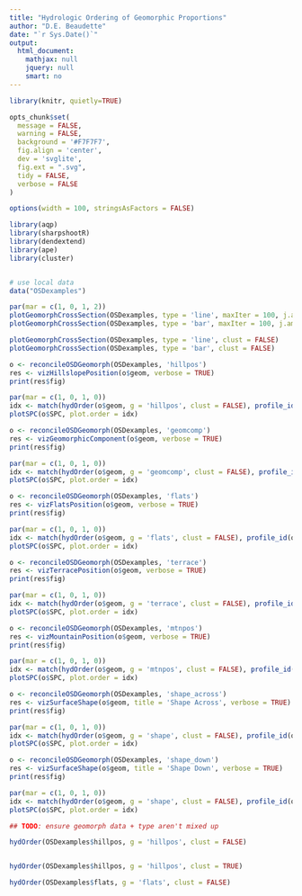 ```yaml
---
title: "Hydrologic Ordering of Geomorphic Proportions"
author: "D.E. Beaudette"
date: "`r Sys.Date()`"
output:
  html_document:
    mathjax: null
    jquery: null
    smart: no
---
```

  
```r
library(knitr, quietly=TRUE)

opts_chunk$set(
  message = FALSE, 
  warning = FALSE, 
  background = '#F7F7F7', 
  fig.align = 'center', 
  dev = 'svglite', 
  fig.ext = ".svg", 
  tidy = FALSE, 
  verbose = FALSE
)

options(width = 100, stringsAsFactors = FALSE)
```


```r
library(aqp)
library(sharpshootR)
library(dendextend)
library(ape)
library(cluster)


# use local data
data("OSDexamples")
```


```r
par(mar = c(1, 0, 1, 2))
plotGeomorphCrossSection(OSDexamples, type = 'line', maxIter = 100, j.amount = 0.05, verbose = TRUE)
plotGeomorphCrossSection(OSDexamples, type = 'bar', maxIter = 100, j.amount = 0.05, verbose = TRUE)
```

```r
plotGeomorphCrossSection(OSDexamples, type = 'line', clust = FALSE)
plotGeomorphCrossSection(OSDexamples, type = 'bar', clust = FALSE)
```

```r
o <- reconcileOSDGeomorph(OSDexamples, 'hillpos')
res <- vizHillslopePosition(o$geom, verbose = TRUE)
print(res$fig)
```

```r
par(mar = c(1, 0, 1, 0))
idx <- match(hydOrder(o$geom, g = 'hillpos', clust = FALSE), profile_id(o$SPC))
plotSPC(o$SPC, plot.order = idx)
```

```r
o <- reconcileOSDGeomorph(OSDexamples, 'geomcomp')
res <- vizGeomorphicComponent(o$geom, verbose = TRUE)
print(res$fig)
```

```r
par(mar = c(1, 0, 1, 0))
idx <- match(hydOrder(o$geom, g = 'geomcomp', clust = FALSE), profile_id(o$SPC))
plotSPC(o$SPC, plot.order = idx)
```

```r

o <- reconcileOSDGeomorph(OSDexamples, 'flats')
res <- vizFlatsPosition(o$geom, verbose = TRUE)
print(res$fig)
```

```r
par(mar = c(1, 0, 1, 0))
idx <- match(hydOrder(o$geom, g = 'flats', clust = FALSE), profile_id(o$SPC))
plotSPC(o$SPC, plot.order = idx)
```

```r


o <- reconcileOSDGeomorph(OSDexamples, 'terrace')
res <- vizTerracePosition(o$geom, verbose = TRUE)
print(res$fig)
```

```r
par(mar = c(1, 0, 1, 0))
idx <- match(hydOrder(o$geom, g = 'terrace', clust = FALSE), profile_id(o$SPC))
plotSPC(o$SPC, plot.order = idx)

```

```r

o <- reconcileOSDGeomorph(OSDexamples, 'mtnpos')
res <- vizMountainPosition(o$geom, verbose = TRUE)
print(res$fig)

```

```r
par(mar = c(1, 0, 1, 0))
idx <- match(hydOrder(o$geom, g = 'mtnpos', clust = FALSE), profile_id(o$SPC))
plotSPC(o$SPC, plot.order = idx)

```

```r

o <- reconcileOSDGeomorph(OSDexamples, 'shape_across')
res <- vizSurfaceShape(o$geom, title = 'Shape Across', verbose = TRUE)
print(res$fig)

```

```r
par(mar = c(1, 0, 1, 0))
idx <- match(hydOrder(o$geom, g = 'shape', clust = FALSE), profile_id(o$SPC))
plotSPC(o$SPC, plot.order = idx)

```

```r

o <- reconcileOSDGeomorph(OSDexamples, 'shape_down')
res <- vizSurfaceShape(o$geom, title = 'Shape Down', verbose = TRUE)
print(res$fig)
```

```r
par(mar = c(1, 0, 1, 0))
idx <- match(hydOrder(o$geom, g = 'shape', clust = FALSE), profile_id(o$SPC))
plotSPC(o$SPC, plot.order = idx)

```

```r
## TODO: ensure geomorph data + type aren't mixed up

hydOrder(OSDexamples$hillpos, g = 'hillpos', clust = FALSE)


hydOrder(OSDexamples$hillpos, g = 'hillpos', clust = TRUE)

hydOrder(OSDexamples$flats, g = 'flats', clust = FALSE)


```
